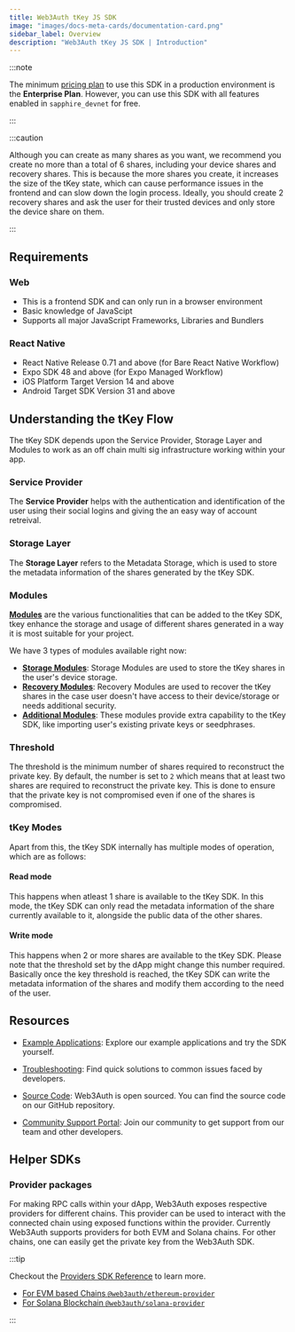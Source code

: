 ```yaml
---
title: Web3Auth tKey JS SDK
image: "images/docs-meta-cards/documentation-card.png"
sidebar_label: Overview
description: "Web3Auth tKey JS SDK | Introduction"
---
```



<TkeyIntroduction />

:::note

The minimum [pricing plan](https://web3auth.io/pricing.html) to use this SDK in a production
environment is the **Enterprise Plan**. However, you can use this SDK with all features enabled in
`sapphire_devnet` for free.

:::

:::caution

Although you can create as many shares as you want, we recommend you create no more than a total of
6 shares, including your device shares and recovery shares. This is because the more shares you
create, it increases the size of the tKey state, which can cause performance issues in the frontend
and can slow down the login process. Ideally, you should create 2 recovery shares and ask the user
for their trusted devices and only store the device share on them.

:::

## Requirements

### Web

- This is a frontend SDK and can only run in a browser environment
- Basic knowledge of JavaScipt
- Supports all major JavaScript Frameworks, Libraries and Bundlers

### React Native

- React Native Release 0.71 and above (for Bare React Native Workflow)
- Expo SDK 48 and above (for Expo Managed Workflow)
- iOS Platform Target Version 14 and above
- Android Target SDK Version 31 and above

<ExpoWarning />

## Understanding the tKey Flow

The tKey SDK depends upon the Service Provider, Storage Layer and Modules to work as an off chain
multi sig infrastructure working within your app.

### Service Provider

The **Service Provider** helps with the authentication and identification of the user using their
social logins and giving the an easy way of account retreival.

### Storage Layer

The **Storage Layer** refers to the Metadata Storage, which is used to store the metadata
information of the shares generated by the tKey SDK.

### Modules

[**Modules**](/sdk/core-kit/tkey/modules) are the various functionalities that can be added to the
tKey SDK, tkey enhance the storage and usage of different shares generated in a way it is most
suitable for your project.

We have 3 types of modules available right now:

- [**Storage Modules**](/sdk/core-kit/tkey/modules/#storage-modules-share-b): Storage Modules are
  used to store the tKey shares in the user's device storage.
- [**Recovery Modules**](/sdk/core-kit/tkey/modules/#recovery-modules-share-c): Recovery Modules are
  used to recover the tKey shares in the case user doesn't have access to their device/storage or
  needs additional security.
- [**Additional Modules**](/sdk/core-kit/tkey/modules/#additional-modules): These modules provide
  extra capability to the tKey SDK, like importing user's existing private keys or seedphrases.

### Threshold

The threshold is the minimum number of shares required to reconstruct the private key. By default,
the number is set to `2` which means that at least two shares are required to reconstruct the
private key. This is done to ensure that the private key is not compromised even if one of the
shares is compromised.

### tKey Modes

Apart from this, the tKey SDK internally has multiple modes of operation, which are as follows:

#### Read mode

This happens when atleast 1 share is available to the tKey SDK. In this mode, the tKey SDK can only
read the metadata information of the share currently available to it, alongside the public data of
the other shares.

#### Write mode

This happens when 2 or more shares are available to the tKey SDK. Please note that the threshold set
by the dApp might change this number required. Basically once the key threshold is reached, the tKey
SDK can write the metadata information of the shares and modify them according to the need of the
user.

## Resources

- [Example Applications](/examples?product=Core+Kit&sdk=tKey+JS+SDK): Explore our example
  applications and try the SDK yourself.

- [Troubleshooting](/troubleshooting): Find quick solutions to common issues faced by developers.

- [Source Code](https://github.com/tkey/tkey/): Web3Auth is open sourced. You can find the source
  code on our GitHub repository.

- [Community Support Portal](https://web3auth.io/community): Join our community to get support from
  our team and other developers.

## Helper SDKs

### Provider packages

For making RPC calls within your dApp, Web3Auth exposes respective providers for different chains.
This provider can be used to interact with the connected chain using exposed functions within the
provider. Currently Web3Auth supports providers for both EVM and Solana chains. For other chains,
one can easily get the private key from the Web3Auth SDK.

:::tip

Checkout the [Providers SDK Reference](/sdk/pnp/web/providers) to learn more.

- [For EVM based Chains `@web3auth/ethereum-provider`](/sdk/pnp/web/providers/evm)
- [For Solana Blockchain `@web3auth/solana-provider`](/sdk/pnp/web/providers/solana)

:::
